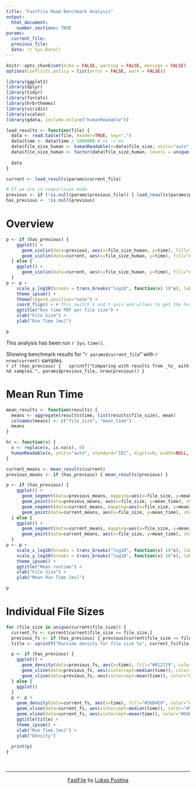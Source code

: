 ```yaml
---
title: "FastFile Read Benchmark Analysis"
output:
  html_document:
    number_sections: TRUE
params:
  current_file:
  previous_file:
  date: !r Sys.Date()
---
```


```r
knitr::opts_chunk$set(echo = FALSE, warning = FALSE, message = FALSE)
options(conflicts.policy = list(error = FALSE, warn = FALSE))
```

```r
library(ggplot2)
library(dplyr)
library(tidyr)
library(forcats)
library(hrbrthemes)
library(viridis)
library(scales)
library(gdata, include.only=c("humanReadable"))
```

```r

load_results <- function(file) {
  data <- read.table(file, header=TRUE, sep=",")
  data$time <- data$time / 1000000 # ns -> ms
  data$file_size_human <- humanReadable(x=data$file_size, units="auto", standard="IEC", digits=0, width=NULL, sep=" ", justify="right")
  data$file_size_human <- factor(data$file_size_human, levels = unique(data$file_size_human[order(data$file_size)]))
  
  data
}

current <- load_results(params$current_file)

# If we are in comparision mode
previous <- if (!is.null(params$previous_file)) { load_results(params$previous_file) }
has_previous <- !is.null(previous)
```

# Overview

```r

p <- if (has_previous) {
    ggplot() +
      geom_violin(data=previous, aes(x=file_size_human, y=time), fill="#B12729", color="#B12729", alpha=0.8) +
      geom_violin(data=current, aes(x=file_size_human, y=time), fill="#56B4E9", color="#56B4E9", alpha=0.8)
  } else {
    ggplot() +
      geom_violin(data=current, aes(x=file_size_human, y=time), fill="#56B4E9", color="#56B4E9")
  }
p <- p +
    scale_y_log10(breaks = trans_breaks("log10", function(x) 10^x), labels = trans_format(function(x) x, function(x) round(x, digits=2))) +
    theme_ipsum() +
    theme(legend.position="none") +
    coord_flip() + # This switch X and Y axis and allows to get the horizontal version
    ggtitle("Run time PDF per file size") +
    xlab("File Size") +
    ylab("Run Time [ms]")

p
```

This analysis has been run `r Sys.time()`.

Showing benchmark results for "_`r params$current_file`_" with `r nrow(current)` samples.  
`r if (has_previous) {
  sprintf("Comparing with results from _%s_ with %d samples.", params$previous_file, nrow(previous))
}`


# Mean Run Time

```r

mean_results <- function(results) {
  means <- aggregate(results$time, list(results$file_size), mean)
  colnames(means) <- c("file_size", "mean_time")
  means
}

hr <- function(x) {
  x <- replace(x, is.na(x), 0)
  humanReadable(x, units="auto", standard="IEC", digits=0, width=NULL, sep=" ", justify="right")
}

current_means <- mean_results(current)
previous_means <- if (has_previous) { mean_results(previous) }

p <- if (has_previous) {
    ggplot() + 
      geom_segment(data=previous_means, mapping=aes(x=file_size, y=mean_time, xend=c(tail(file_size, n=-1), NA), yend=c(tail(mean_time, n=-1), NA)), alpha=0.8, color="#B12729") +
      geom_point(data=previous_means, aes(x=file_size, y=mean_time), shape=21, color="black", fill="#B12729", alpha=0.8, size=3) +
      geom_segment(data=current_means, mapping=aes(x=file_size, y=mean_time, xend=c(tail(file_size, n=-1), NA), yend=c(tail(mean_time, n=-1), NA)), color="#56B4E9") +
      geom_point(data=current_means, aes(x=file_size, y=mean_time), shape=21, color="black", fill="#56B4E9", size=3)
  } else {
    ggplot() +
      geom_segment(data=current_means, mapping=aes(x=file_size, y=mean_time, xend=c(tail(file_size, n=-1), NA), yend=c(tail(mean_time, n=-1), NA)), color="#56B4E9") +
      geom_point(data=current_means, aes(x=file_size, y=mean_time), shape=21, color="black", fill="#56B4E9", size=3)
  }
p <- p + 
    scale_x_log10(breaks = trans_breaks("log10", function(x) 10^x), labels = trans_format(function(x) x, function(x) hr(x))) +
    scale_y_log10(breaks = trans_breaks("log10", function(x) 10^x), labels = trans_format(function(x) x, function(x) round(x, digits=2))) +
    theme_ipsum() +
    ggtitle("Mean runtime") +
    xlab("File Size") +
    ylab("Mean Run Time [ms]")

p
```

# Individual File Sizes

```r
for (file_size in unique(current$file_size)) {
  current_fs <- current[current$file_size == file_size,]
  previous_fs <- if (has_previous) { previous[current$file_size == file_size,] } 
  title <- sprintf("Runtime density for file size %s", current_fs$file_size_human[1])

  p <- if (has_previous) {
    ggplot() +
      geom_density(data=previous_fs, aes(x=time), fill="#B12729", color="#B12729", alpha=0.8) +
      geom_vline(data=previous_fs, aes(xintercept=median(time)), color="#B12729", size=1) +
      geom_vline(data=previous_fs, aes(xintercept=mean(time)), color="#B12729", lty="dashed", size=1)
  } else {
    ggplot()
  }
  p <- p + 
    geom_density(data=current_fs, aes(x=time), fill="#56B4E9", color="#56B4E9", alpha=0.8) +
    geom_vline(data=current_fs, aes(xintercept=median(time)), color="#56B4E9", size=1) +
    geom_vline(data=current_fs, aes(xintercept=mean(time)), color="#56B4E9", lty="dashed", size=1) +
    ggtitle(title) +
    theme_ipsum() +
    xlab("Run Time [ms]") +
    ylab("Density")
    
  print(p)
}
```


&nbsp;
<hr />
<p style="text-align: center;"><a href="https://github.com/lukaspustina/fastfile">FastFile</a> by <a href="https://lukas.pustina.de/">Lukas Pustina</a></p>

<!-- Add icon library -->
<link rel="stylesheet" href="https://cdnjs.cloudflare.com/ajax/libs/font-awesome/5.9.0/css/fontawesome.min.css">
<link rel="stylesheet" href="https://cdnjs.cloudflare.com/ajax/libs/font-awesome/5.9.0/css/brands.min.css">

<!-- Add font awesome icons -->
<p style="text-align: center;">
    <a href="https://twitter.com/drivebytesting" class="fab fa-twitter"></a>
    <a href="https://github.com/lukaspustina/" class="fab fa-github"></a>
    <a href="https://www.linkedin.com/in/lukaspustina" class="fab fa-linkedin"></a>
    <a href="https://www.xing.com/profile/Lukas_Pustina/" class="fab fa-xing"></a>
    <a href="https://keybase.io/lukaspustina" class="fab fa-keybase"></a>
</p>

&nbsp;
